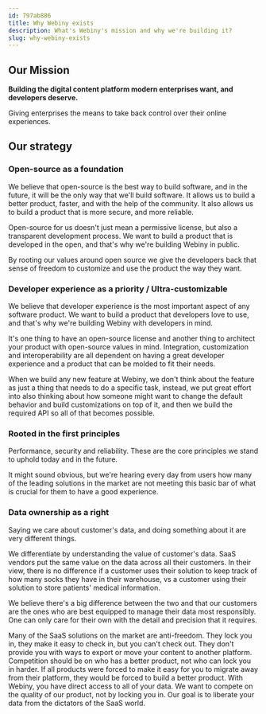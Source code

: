 ```yaml
---
id: 797ab886
title: Why Webiny exists
description: What's Webiny's mission and why we're building it?
slug: why-webiny-exists
---
```


## Our Mission

**Building the digital content platform modern enterprises want, and developers deserve.**

Giving enterprises the means to take back control over their online experiences. 

## Our strategy

### Open-source as a foundation

We believe that open-source is the best way to build software, and in the future, it will be the only way that we'll build software. It allows us to build a better product, faster, and with the help of the community. It also allows us to build a product that is more secure, and more reliable.

Open-source for us doesn't just mean a permissive license, but also a transparent development process. We want to build a product that is developed in the open, and that's why we're building Webiny in public.

By rooting our values around open source we give the developers back that sense of freedom to customize and use the product the way they want.


### Developer experience as a priority / Ultra-customizable

We believe that developer experience is the most important aspect of any software product. We want to build a product that developers love to use, and that's why we're building Webiny with developers in mind.

It's one thing to have an open-source license and another thing to architect your product with open-source values in mind. Integration, customization and interoperability are all dependent on having a great developer experience and a product that can be molded to fit their needs.

When we build any new feature at Webiny, we don't think about the feature as just a thing that needs to do a specific task, instead, we put great effort into also thinking about how someone might want to change the default behavior and build customizations on top of it, and then we build the required API so all of that becomes possible.

### Rooted in the first principles

Performance, security and reliability. These are the core principles we stand to uphold today and in the future. 

It might sound obvious, but we're hearing every day from users how many of the leading solutions in the market are not meeting this basic bar of what is crucial for them to have a good experience. 

### Data ownership as a right

Saying we care about customer's data, and doing something about it are very different things. 

We differentiate by understanding the value of customer's data. SaaS vendors put the same value on the data across all their customers. In their view, there is no difference if a customer uses their solution to keep track of how many socks they have in their warehouse, vs a customer using their solution to store patients' medical information.

We believe there's a big difference between the two and that our customers are the ones who are best equipped to manage their data most responsibly. One can only care for their own with the detail and precision that it requires. 

Many of the SaaS solutions on the market are anti-freedom. They lock you in, they make it easy to check in, but you can't check out. They don't provide you with ways to export or move your content to another platform. Competition should be on who has a better product, not who can lock you in harder. If all products were forced to make it easy for you to migrate away from their platform, they would be forced to build a better product. With Webiny, you have direct access to all of your data. We want to compete on the quality of our product, not by locking you in. Our goal is to liberate your data from the dictators of the SaaS world.